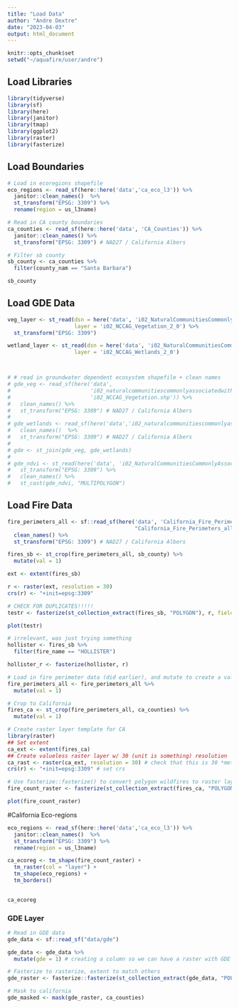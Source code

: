 ```yaml
---
title: "Load Data"
author: "Andre Dextre"
date: "2023-04-03"
output: html_document
---
```


```r
knitr::opts_chunk$set
setwd("~/aquafire/user/andre")
```

## Load Libraries
```r
library(tidyverse)
library(sf)
library(here)
library(janitor)
library(tmap)
library(ggplot2)
library(raster)
library(fasterize)
```

## Load Boundaries
```r
# Load in ecoregions shapefile
eco_regions <- read_sf(here::here('data','ca_eco_l3')) %>% 
  janitor::clean_names()  %>% 
  st_transform("EPSG: 3309") %>% 
  rename(region = us_l3name)

# Read in CA county boundaries
ca_counties <- read_sf(here::here('data', 'CA_Counties')) %>% 
  janitor::clean_names() %>% 
  st_transform("EPSG: 3309") # NAD27 / California Albers

# Filter sb county
sb_county <- ca_counties %>% 
  filter(county_nam == "Santa Barbara")

sb_county
```

## Load GDE Data
```r
veg_layer <- st_read(dsn = here('data', 'i02_NaturalCommunitiesCommonlyAssociatedwithGroundwater_v2_0.gdb'),
                     layer = 'i02_NCCAG_Vegetation_2_0') %>% 
  st_transform("EPSG: 3309")

wetland_layer <- st_read(dsn = here('data', 'i02_NaturalCommunitiesCommonlyAssociatedwithGroundwater_v2_0.gdb'),
                     layer = 'i02_NCCAG_Wetlands_2_0')



# # read in groundwater dependent ecosystem shapefile + clean names
# gde_veg <- read_sf(here('data',
#                         'i02_naturalcommunitiescommonlyassociatedwithgroundwater',
#                         'i02_NCCAG_Vegetation.shp')) %>% 
#   clean_names() %>% 
#   st_transform("EPSG: 3309") # NAD27 / California Albers
# 
# gde_wetlands <- read_sf(here('data','i02_naturalcommunitiescommonlyassociatedwithgroundwater','i02_NCCAG_Wetlands.shp')) %>% 
#   clean_names()  %>% 
#   st_transform("EPSG: 3309") # NAD27 / California Albers
# 
# gde <- st_join(gde_veg, gde_wetlands)
# 
# gde_ndvi <- st_read(here('data', 'i02_NaturalCommunitiesCommonlyAssociatedwithGroundwater_v2_0.gdb')) %>% 
#   st_transform("EPSG: 3309") %>% 
#   clean_names() %>% 
#   st_cast(gde_ndvi, "MULTIPOLYGON")
```

## Load Fire Data
```r
fire_perimeters_all <- sf::read_sf(here('data', 'California_Fire_Perimeters_all', 
                                        "California_Fire_Perimeters_all" )) %>% 
  clean_names() %>% 
  st_transform("EPSG: 3309") # NAD27 / California Albers
```

```r
fires_sb <- st_crop(fire_perimeters_all, sb_county) %>%
  mutate(val = 1)

ext <- extent(fires_sb)

r <- raster(ext, resolution = 30) 
crs(r) <- "+init=epsg:3309"

# CHECK FOR DUPLICATES!!!!! 
testr <- fasterize(st_collection_extract(fires_sb, "POLYGON"), r, field = "val", fun = "sum", background = 0)

plot(testr)
```


```r
# irrelevant, was just trying something 
hollister <- fires_sb %>%
  filter(fire_name == "HOLLISTER")

hollister_r <- fasterize(hollister, r)
```

```r
# Load in fire perimeter data (did earlier), and mutate to create a value column. each fire has a value of 1. This will be used for summing fires. 
fire_perimeters_all <- fire_perimeters_all %>%
  mutate(val = 1)

# Crop to California
fires_ca <- st_crop(fire_perimeters_all, ca_counties) %>%
  mutate(val = 1)

# Create raster layer template for CA 
library(raster)
## Set extent
ca_ext <- extent(fires_ca)
## Create valueless raster layer w/ 30 (unit is something) resolution 
ca_rast <- raster(ca_ext, resolution = 30) # check that this is 30 *meters* 
crs(r) <- "+init=epsg:3309" # set crs

# Use fasterize::fasterize() to convert polygon wildfires to raster layer based on raster template ## FUTURE US: REMEMBER TO CHECK FOR DUPLICATES!!!!! 
fire_count_raster <- fasterize(st_collection_extract(fires_ca, "POLYGON"), ca_rast, field = "val", fun = "sum", background = 0)

plot(fire_count_raster)
```
#California Eco-regions
```r
eco_regions <- read_sf(here::here('data','ca_eco_l3')) %>% 
  janitor::clean_names()  %>% 
  st_transform("EPSG: 3309") %>% 
  rename(region = us_l3name)

ca_ecoreg <- tm_shape(fire_count_raster) +
  tm_raster(col = "layer") +
  tm_shape(eco_regions) +
  tm_borders() 
  

ca_ecoreg

```


### GDE Layer 
```r
# Read in GDE data
gde_data <- sf::read_sf("data/gde") 

gde_data <- gde_data %>% 
  mutate(gde = 1) # creating a column so we can have a raster with GDE = 1, not GDE = 0
```

```r
# Fasterize to rasterize, extent to match others 
gde_raster <- fasterize::fasterize(st_collection_extract(gde_data, "POLYGON"), ca_rast, field = "gde", fun = "max", background = NA)

# Mask to california
gde_masked <- mask(gde_raster, ca_counties)
```
